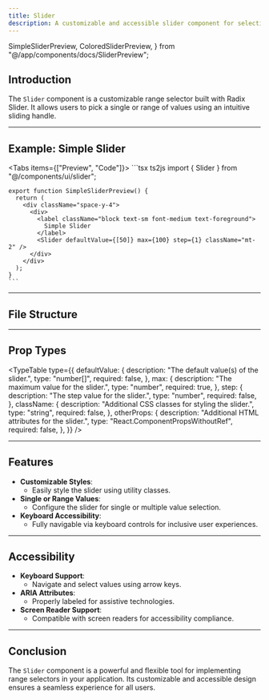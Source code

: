 ```yaml
---
title: Slider
description: A customizable and accessible slider component for selecting values.
---
```



  SimpleSliderPreview,
  ColoredSliderPreview,
} from "@/app/components/docs/SliderPreview";

## Introduction

The `Slider` component is a customizable range selector built with Radix Slider. It allows users to pick a single or range of values using an intuitive sliding handle.

---

## Example: Simple Slider

<Tabs items={["Preview", "Code"]}>
  <Tab value="Preview" className="px-12 h-72 pb-8 content-center items-center">
    <SimpleSliderPreview />
  </Tab>
  <Tab value="Code">
    ```tsx ts2js
    import { Slider } from "@/components/ui/slider";

    export function SimpleSliderPreview() {
      return (
        <div className="space-y-4">
          <div>
            <label className="block text-sm font-medium text-foreground">
              Simple Slider
            </label>
            <Slider defaultValue={[50]} max={100} step={1} className="mt-2" />
          </div>
        </div>
      );
    }
    ```
  </Tab>
</Tabs>

---

## File Structure

<Files>
  <Folder name="app" defaultOpen>
    <Folder name="components">
      <Folder name="ui">
        <File name="slider.tsx" />
      </Folder>
    </Folder>
  </Folder>
</Files>

---

## Prop Types

<TypeTable
  type={{
    defaultValue: {
      description: "The default value(s) of the slider.",
      type: "number[]",
      required: false,
    },
    max: {
      description: "The maximum value for the slider.",
      type: "number",
      required: true,
    },
    step: {
      description: "The step value for the slider.",
      type: "number",
      required: false,
    },
    className: {
      description: "Additional CSS classes for styling the slider.",
      type: "string",
      required: false,
    },
    otherProps: {
      description: "Additional HTML attributes for the slider.",
      type: "React.ComponentPropsWithoutRef<typeof SliderPrimitive.Root>",
      required: false,
    },
  }}
/>

---

## Features

- **Customizable Styles**:
  - Easily style the slider using utility classes.
- **Single or Range Values**:
  - Configure the slider for single or multiple value selection.
- **Keyboard Accessibility**:
  - Fully navigable via keyboard controls for inclusive user experiences.

---

## Accessibility

- **Keyboard Support**:
  - Navigate and select values using arrow keys.
- **ARIA Attributes**:
  - Properly labeled for assistive technologies.
- **Screen Reader Support**:
  - Compatible with screen readers for accessibility compliance.

---

## Conclusion

The `Slider` component is a powerful and flexible tool for implementing range selectors in your application. Its customizable and accessible design ensures a seamless experience for all users.
